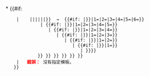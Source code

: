 <includeonly>* <!--
 -->{{#if:{{{1|}}}
     |   <span style="{{#if:{{{codesize|}}}|font-size:{{{codesize}}}}};{{{codestyle|}}}"><!--
          -->{{Tlx|{{{1|{{BASEPAGENAME}}}}}|{{{2|}}}|{{{3|}}}|{{{4|}}}|{{{5|}}}|{{{6|}}}|{{{7|}}}}}<!--
      --></span>&nbsp;→&nbsp;<!--
          -->{{#if:{{{7|}}} |{{{{{1|{{BASEPAGENAME}}}}}|1={{{2}}}|2={{{3}}}|3={{{4}}}|4={{{5}}}|5={{{6}}}|6={{{7}}}}}
              | {{#if:{{{6|}}} |{{{{{1|{{BASEPAGENAME}}}}}|1={{{2}}}|2={{{3}}}|3={{{4}}}|4={{{5}}}|5={{{6}}}}}
                 | {{#if:{{{5|}}} |{{{{{1|{{BASEPAGENAME}}}}}|1={{{2}}}|2={{{3}}}|3={{{4}}}|4={{{5}}}}}
                    | {{#if:{{{4|}}} |{{{{{1|{{BASEPAGENAME}}}}}|1={{{2}}}|2={{{3}}}|3={{{4}}}}}
                       | {{#if:{{{3|}}} |{{{{{1|{{BASEPAGENAME}}}}}|1={{{2}}}|2={{{3}}}}}
                          | {{#if:{{{2|}}} |{{{{{1|{{BASEPAGENAME}}}}}|1={{{2}}}}}
                             | {{{{{1|{{BASEPAGENAME}}}}}}}
             }} }} }} }} }} }}
     |   <span style="font-size:bigger;color:#FF0000;font-weight:bold;">錯誤：</span> 沒有指定模板。
    }}<!--
--></includeonly><noinclude>{{Documentation}}</noinclude>